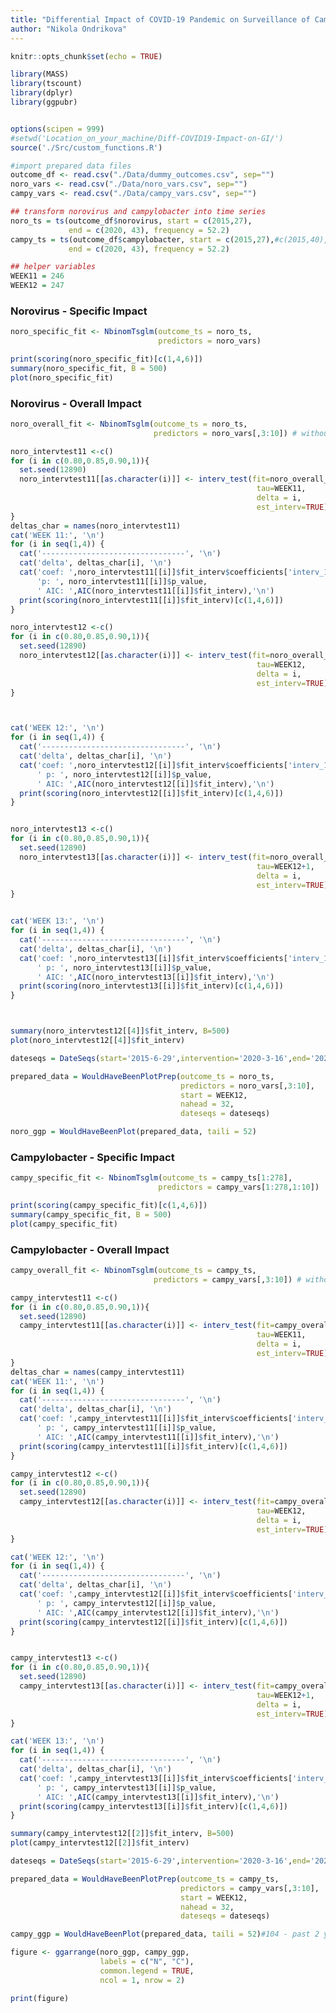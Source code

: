```yaml
---
title: "Differential Impact of COVID-19 Pandemic on Surveillance of Campylobacter and Norovirus in England"
author: "Nikola Ondrikova"
---
```


```r
knitr::opts_chunk$set(echo = TRUE)

library(MASS)
library(tscount)
library(dplyr)
library(ggpubr)


options(scipen = 999)
#setwd('Location_on_your_machine/Diff-COVID19-Impact-on-GI/')
source('./Src/custom_functions.R')

#import prepared data files
outcome_df <- read.csv("./Data/dummy_outcomes.csv", sep="")
noro_vars <- read.csv("./Data/noro_vars.csv", sep="")
campy_vars <- read.csv("./Data/campy_vars.csv", sep="")

## transform norovirus and campylobacter into time series
noro_ts = ts(outcome_df$norovirus, start = c(2015,27), 
             end = c(2020, 43), frequency = 52.2)
campy_ts = ts(outcome_df$campylobacter, start = c(2015,27),#c(2015,40), 
             end = c(2020, 43), frequency = 52.2)

## helper variables
WEEK11 = 246
WEEK12 = 247


```


### Norovirus - Specific Impact

```r

noro_specific_fit <- NbinomTsglm(outcome_ts = noro_ts,
                                 predictors = noro_vars)

print(scoring(noro_specific_fit)[c(1,4,6)])
summary(noro_specific_fit, B = 500)
plot(noro_specific_fit)

```


### Norovirus - Overall Impact

```r


noro_overall_fit <- NbinomTsglm(outcome_ts = noro_ts,
                                predictors = noro_vars[,3:10]) # without covid vars

noro_intervtest11 <-c()
for (i in c(0.80,0.85,0.90,1)){
  set.seed(12890)
  noro_intervtest11[[as.character(i)]] <- interv_test(fit=noro_overall_fit, 
                                                       tau=WEEK11, 
                                                       delta = i, 
                                                       est_interv=TRUE)
}
deltas_char = names(noro_intervtest11)
cat('WEEK 11:', '\n')
for (i in seq(1,4)) {
  cat('--------------------------------', '\n')
  cat('delta', deltas_char[i], '\n')
  cat('coef: ',noro_intervtest11[[i]]$fit_interv$coefficients['interv_1'],
      'p: ', noro_intervtest11[[i]]$p_value, 
      ' AIC: ',AIC(noro_intervtest11[[i]]$fit_interv),'\n')
  print(scoring(noro_intervtest11[[i]]$fit_interv)[c(1,4,6)])
}

noro_intervtest12 <-c()
for (i in c(0.80,0.85,0.90,1)){
  set.seed(12890)
  noro_intervtest12[[as.character(i)]] <- interv_test(fit=noro_overall_fit, 
                                                       tau=WEEK12, 
                                                       delta = i, 
                                                       est_interv=TRUE)
}



cat('WEEK 12:', '\n')
for (i in seq(1,4)) {
  cat('--------------------------------', '\n')
  cat('delta', deltas_char[i], '\n')
  cat('coef: ',noro_intervtest12[[i]]$fit_interv$coefficients['interv_1'],
      ' p: ', noro_intervtest12[[i]]$p_value, 
      ' AIC: ',AIC(noro_intervtest12[[i]]$fit_interv),'\n')
  print(scoring(noro_intervtest12[[i]]$fit_interv)[c(1,4,6)])
}


noro_intervtest13 <-c()
for (i in c(0.80,0.85,0.90,1)){
  set.seed(12890)
  noro_intervtest13[[as.character(i)]] <- interv_test(fit=noro_overall_fit, 
                                                       tau=WEEK12+1, 
                                                       delta = i, 
                                                       est_interv=TRUE)
}


cat('WEEK 13:', '\n')
for (i in seq(1,4)) {
  cat('--------------------------------', '\n')
  cat('delta', deltas_char[i], '\n')
  cat('coef: ',noro_intervtest13[[i]]$fit_interv$coefficients['interv_1'],
      ' p: ', noro_intervtest13[[i]]$p_value, 
      ' AIC: ',AIC(noro_intervtest13[[i]]$fit_interv),'\n')
  print(scoring(noro_intervtest13[[i]]$fit_interv)[c(1,4,6)])
}



summary(noro_intervtest12[[4]]$fit_interv, B=500)
plot(noro_intervtest12[[4]]$fit_interv)

```



```r
dateseqs = DateSeqs(start='2015-6-29',intervention='2020-3-16',end='2020-10-25')

prepared_data = WouldHaveBeenPlotPrep(outcome_ts = noro_ts, 
                                      predictors = noro_vars[,3:10], 
                                      start = WEEK12, 
                                      nahead = 32, 
                                      dateseqs = dateseqs)

noro_ggp = WouldHaveBeenPlot(prepared_data, taili = 52)


```


### Campylobacter - Specific Impact

```r


campy_specific_fit <- NbinomTsglm(outcome_ts = campy_ts[1:278],
                                 predictors = campy_vars[1:278,1:10])

print(scoring(campy_specific_fit)[c(1,4,6)])
summary(campy_specific_fit, B = 500)
plot(campy_specific_fit)

```

### Campylobacter - Overall Impact

```r


campy_overall_fit <- NbinomTsglm(outcome_ts = campy_ts,
                                predictors = campy_vars[,3:10]) # without covid vars

campy_intervtest11 <-c()
for (i in c(0.80,0.85,0.90,1)){
  set.seed(12890)
  campy_intervtest11[[as.character(i)]] <- interv_test(fit=campy_overall_fit, 
                                                       tau=WEEK11, 
                                                       delta = i,
                                                       est_interv=TRUE)
}
deltas_char = names(campy_intervtest11)
cat('WEEK 11:', '\n')
for (i in seq(1,4)) {
  cat('--------------------------------', '\n')
  cat('delta', deltas_char[i], '\n')
  cat('coef: ',campy_intervtest11[[i]]$fit_interv$coefficients['interv_1'],
      ' p: ', campy_intervtest11[[i]]$p_value, 
      ' AIC: ',AIC(campy_intervtest11[[i]]$fit_interv),'\n')
  print(scoring(campy_intervtest11[[i]]$fit_interv)[c(1,4,6)])
}

campy_intervtest12 <-c()
for (i in c(0.80,0.85,0.90,1)){
  set.seed(12890)
  campy_intervtest12[[as.character(i)]] <- interv_test(fit=campy_overall_fit, 
                                                       tau=WEEK12, 
                                                       delta = i, 
                                                       est_interv=TRUE)
}

cat('WEEK 12:', '\n')
for (i in seq(1,4)) {
  cat('--------------------------------', '\n')
  cat('delta', deltas_char[i], '\n')
  cat('coef: ',campy_intervtest12[[i]]$fit_interv$coefficients['interv_1'],
      ' p: ', campy_intervtest12[[i]]$p_value, 
      ' AIC: ',AIC(campy_intervtest12[[i]]$fit_interv),'\n')
  print(scoring(campy_intervtest12[[i]]$fit_interv)[c(1,4,6)])
}


campy_intervtest13 <-c()
for (i in c(0.80,0.85,0.90,1)){
  set.seed(12890)
  campy_intervtest13[[as.character(i)]] <- interv_test(fit=campy_overall_fit, 
                                                       tau=WEEK12+1, 
                                                       delta = i, 
                                                       est_interv=TRUE)
}

cat('WEEK 13:', '\n')
for (i in seq(1,4)) {
  cat('--------------------------------', '\n')
  cat('delta', deltas_char[i], '\n')
  cat('coef: ',campy_intervtest13[[i]]$fit_interv$coefficients['interv_1'],
      ' p: ', campy_intervtest13[[i]]$p_value, 
      ' AIC: ',AIC(campy_intervtest13[[i]]$fit_interv),'\n')
  print(scoring(campy_intervtest13[[i]]$fit_interv)[c(1,4,6)])
}

summary(campy_intervtest12[[2]]$fit_interv, B=500)
plot(campy_intervtest12[[2]]$fit_interv)

```


```r
dateseqs = DateSeqs(start='2015-6-29',intervention='2020-3-16',end='2020-10-25')

prepared_data = WouldHaveBeenPlotPrep(outcome_ts = campy_ts, 
                                      predictors = campy_vars[,3:10], 
                                      start = WEEK12, 
                                      nahead = 32,
                                      dateseqs = dateseqs)

campy_ggp = WouldHaveBeenPlot(prepared_data, taili = 52)#104 - past 2 yrs

figure <- ggarrange(noro_ggp, campy_ggp,
                    labels = c("N", "C"),
                    common.legend = TRUE,
                    ncol = 1, nrow = 2)

print(figure)
  
  
```
